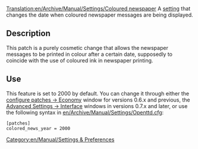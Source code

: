 [[Translation:en/Archive/Manual/Settings/Coloured newspaper]]
A [[en/Archive/Manual/Settings/Advanced Settings|setting]] that changes the date when coloured newspaper messages are being displayed.

== Description ==
This patch is a purely cosmetic change that allows the newspaper messages to be printed in colour after a certain date, supposedly to coincide with the use of coloured ink in newspaper printing.

== Use ==
This feature is set to 2000 by default. You can change it through either the [[en/Archive/Manual/Settings/Configuring patches/Economy|configure patches -> Economy]] window for versions 0.6.x and previous, the [[en/Archive/Manual/Settings/Advanced Settings/Interface#coloured-news-appears-in|Advanced Settings -> Interface]] windows in versions 0.7.x and later, or use the following syntax in [[en/Archive/Manual/Settings/Openttd.cfg]]:
<pre>[patches]
colored_news_year = 2000</pre>


[[Category:en/Manual/Settings & Preferences]]